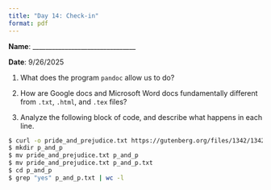 ```yaml
---
title: "Day 14: Check-in"
format: pdf
---
```


**Name**: \_\_\_\_\_\_\_\_\_\_\_\_\_\_\_\_\_\_\_\_\_\_\_\_\_\_\_\_\_\_\_\_

**Date**: 9/26/2025

1. What does the program `pandoc` allow us to do?


\vspace{15mm}



2. How are Google docs and Microsoft Word docs fundamentally different from `.txt`, `.html`, and `.tex` files?

\vspace{15mm}

3. Analyze the following block of code, and describe what happens in each line.

```bash
$ curl -o pride_and_prejudice.txt https://gutenberg.org/files/1342/1342-0.txt
$ mkdir p_and_p
$ mv pride_and_prejudice.txt p_and_p
$ mv pride_and_prejudice.txt p_and_p.txt
$ cd p_and_p
$ grep "yes" p_and_p.txt | wc -l
```
